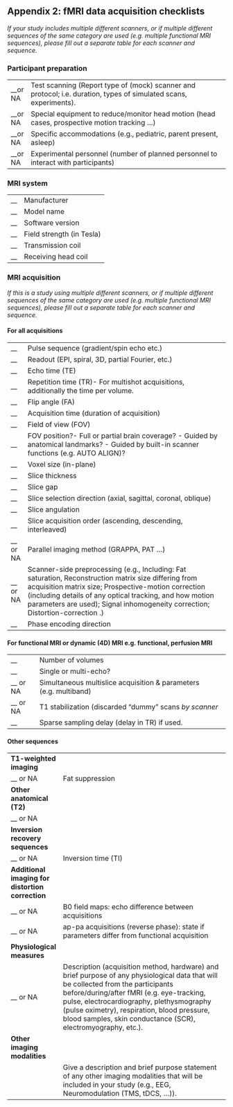 ## Appendix 2: fMRI data acquisition checklists

_If your study includes multiple different scanners, or if multiple different
sequences of the same category are used (e.g. multiple functional MRI
sequences), please fill out a separate table for each scanner and sequence. _

### Participant preparation

|           |                                                                                                                   |
| --------- | ----------------------------------------------------------------------------------------------------------------- |
| \_\_or NA | Test scanning (Report type of (mock) scanner and protocol; i.e. duration, types of simulated scans, experiments). |
| \_\_or NA | Special equipment to reduce/monitor head motion (head cases, prospective motion tracking ...)                     |
| \_\_or NA | Specific accommodations (e.g., pediatric, parent present, asleep)                                                 |
| \_\_or NA | Experimental personnel (number of planned personnel to interact with participants)                                |

### MRI system

|      |                           |
| ---- | ------------------------- |
| \_\_ | Manufacturer              |
| \_\_ | Model name                |
| \_\_ | Software version          |
| \_\_ | Field strength (in Tesla) |
| \_\_ | Transmission coil         |
| \_\_ | Receiving head coil       |

### MRI acquisition

_If this is a study using multiple different scanners, or if multiple different
sequences of the same category are used (e.g. multiple functional MRI
sequences), please fill out a separate table for each scanner and sequence._

#### For all acquisitions

|            |                                                                                                                                                                                                                                                                                                          |
| ---------- | -------------------------------------------------------------------------------------------------------------------------------------------------------------------------------------------------------------------------------------------------------------------------------------------------------- |
| \_\_       | Pulse sequence (gradient/spin echo etc.)                                                                                                                                                                                                                                                                 |
| \_\_       | Readout (EPI, spiral, 3D, partial Fourier, etc.)                                                                                                                                                                                                                                                         |
| \_\_       | Echo time (TE)                                                                                                                                                                                                                                                                                           |
| \_\_       | Repetition time (TR)- For multi­shot acquisitions, additionally the time per volume.                                                                                                                                                                                                                     |
| \_\_       | Flip angle (FA)                                                                                                                                                                                                                                                                                          |
| \_\_       | Acquisition time (duration of acquisition)                                                                                                                                                                                                                                                               |
| \_\_       | Field of view (FOV)                                                                                                                                                                                                                                                                                      |
| \_\_       | FOV position?- Full or partial brain coverage? - Guided by anatomical landmarks? - Guided by built-in scanner functions (e.g. AUTO ALIGN)?                                                                                                                                                               |
| \_\_       | Voxel size (in-plane)                                                                                                                                                                                                                                                                                    |
| \_\_       | Slice thickness                                                                                                                                                                                                                                                                                          |
| \_\_       | Slice gap                                                                                                                                                                                                                                                                                                |
| \_\_       | Slice selection direction (axial, sagittal, coronal, oblique)                                                                                                                                                                                                                                            |
| \_\_       | Slice angulation                                                                                                                                                                                                                                                                                         |
| \_\_       | Slice acquisition order (ascending, descending, interleaved)                                                                                                                                                                                                                                             |
| \_\_ or NA | Parallel imaging method (GRAPPA, PAT ...)                                                                                                                                                                                                                                                                |
| \_\_ or NA | Scanner-side preprocessing (e.g., Including: Fat saturation, Reconstruction matrix size differing from acquisition matrix size; Prospective-motion correction (including details of any optical tracking, and how motion parameters are used); Signal inhomogeneity correction; Distortion-correction .) |
| \_\_       | Phase encoding direction                                                                                                                                                                                                                                                                                 |

#### For functional MRI or dynamic (4D) MRI e.g. functional, perfusion MRI

|            |                                                                   |
| ---------- | ----------------------------------------------------------------- |
| \_\_       | Number of volumes                                                 |
| \_\_       | Single or multi-echo?                                             |
| \_\_ or NA | Simultaneous multislice acquisition & parameters (e.g. multiband) |
| \_\_ or NA | T1 stabilization (discarded "dummy" scans _by scanner_            |
| \_\_       | Sparse sampling delay (delay in TR) if used.                      |

#### Other sequences

|                                                  |                                                                                                                                                                                                                                                                                                                                             |
| ------------------------------------------------ | ------------------------------------------------------------------------------------------------------------------------------------------------------------------------------------------------------------------------------------------------------------------------------------------------------------------------------------------- |
| **T1-weighted imaging**                          |                                                                                                                                                                                                                                                                                                                                             |
| \_\_ or NA                                       | Fat suppression                                                                                                                                                                                                                                                                                                                             |
| **Other anatomical (T2)**                        |                                                                                                                                                                                                                                                                                                                                             |
| \_\_ or NA                                       |                                                                                                                                                                                                                                                                                                                                             |
| **Inversion recovery sequences**                 |                                                                                                                                                                                                                                                                                                                                             |
| \_\_ or NA                                       | Inversion time (TI)                                                                                                                                                                                                                                                                                                                         |
| **Additional imaging for distortion correction** |                                                                                                                                                                                                                                                                                                                                             |
| \_\_ or NA                                       | B0 field maps: echo difference between acquisitions                                                                                                                                                                                                                                                                                         |
| \_\_ or NA                                       | ap-pa acquisitions (reverse phase): state if parameters differ from functional acquisition                                                                                                                                                                                                                                                  |
| **Physiological measures**                       |                                                                                                                                                                                                                                                                                                                                             |
| \_\_ or NA                                       | Description (acquisition method, hardware) and brief purpose of any physiological data that will be collected from the participants before/during/after fMRI (e.g. eye-tracking, pulse, electrocardiography, plethysmography (pulse oximetry), respiration, blood pressure, blood samples, skin conductance (SCR), electromyography, etc.). |
| **Other imaging modalities**                     |                                                                                                                                                                                                                                                                                                                                             |
|                                                  | Give a description and brief purpose statement of any other imaging modalities that will be included in your study (e.g., EEG, Neuromodulation (TMS, tDCS, …)).                                                                                                                                                                             |
